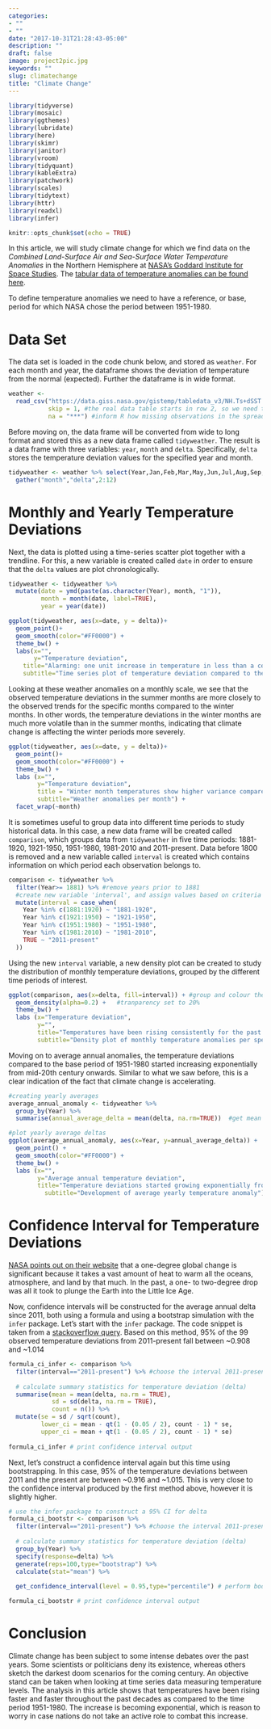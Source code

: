 ```yaml
---
categories:
- ""
- ""
date: "2017-10-31T21:28:43-05:00"
description: ""
draft: false
image: project2pic.jpg
keywords: ""
slug: climatechange
title: "Climate Change"
---
```


```r
library(tidyverse)
library(mosaic)
library(ggthemes)
library(lubridate)
library(here)
library(skimr)
library(janitor)
library(vroom)
library(tidyquant)
library(kableExtra)
library(patchwork)
library(scales)
library(tidytext)
library(httr)
library(readxl)
library(infer)

```

```r
knitr::opts_chunk$set(echo = TRUE)
```


In this article, we will study climate change for which we find data on the *Combined Land-Surface Air and Sea-Surface Water Temperature Anomalies* in the Northern Hemisphere at [NASA's Goddard Institute for Space Studies](https://data.giss.nasa.gov/gistemp). The [tabular data of temperature anomalies can be found here](https://data.giss.nasa.gov/gistemp/tabledata_v3/NH.Ts+dSST.txt).

To define temperature anomalies we need to have a reference, or base, period for which NASA chose the period between 1951-1980.

# Data Set
The data set is loaded in the code chunk below, and stored as `weather`. For each month and year, the dataframe shows the deviation of temperature from the normal (expected). Further the dataframe is in wide format.

```r

weather <- 
  read_csv("https://data.giss.nasa.gov/gistemp/tabledata_v3/NH.Ts+dSST.csv", 
           skip = 1, #the real data table starts in row 2, so we need to skip row 1
           na = "***") #inform R how missing observations in the spreadsheet are coded

```

Before moving on, the data frame will be converted from wide to long format and stored this as a new data frame called `tidyweather`. The result is a data frame with three variables: `year`, `month` and `delta`. Specifically, `delta` stores the temperature deviation values for the specified year and month.

```r
tidyweather <- weather %>% select(Year,Jan,Feb,Mar,May,Jun,Jul,Aug,Sep,Oct,Nov,Dec) %>% 
  gather("month","delta",2:12)
```

# Monthly and Yearly Temperature Deviations
Next, the data is plotted using a time-series scatter plot together with a trendline. For this, a new variable is created called `date` in order to ensure that the `delta` values are plot chronologically.


```r

tidyweather <- tidyweather %>%
  mutate(date = ymd(paste(as.character(Year), month, "1")),
         month = month(date, label=TRUE),
         year = year(date))

ggplot(tidyweather, aes(x=date, y = delta))+
  geom_point()+
  geom_smooth(color="#FF0000") +
  theme_bw() +
  labs(x="",
       y="Temperature deviation",
    title="Alarming: one unit increase in temperature in less than a century",
    subtitle="Time series plot of temperature deviation compared to the base period 1951-1980")

```

Looking at these weather anomalies on a monthly scale, we see that the observed temperature deviations in the summer months are more closely to the observed trends for the specific months compared to the winter months. In other words, the temperature deviations in the winter months are much more volatile than in the summer months, indicating that climate change is affecting the winter periods more severely.

```r

ggplot(tidyweather, aes(x=date, y = delta))+
  geom_point()+
  geom_smooth(color="#FF0000") +
  theme_bw() +
  labs (x="",
        y="Temperature deviation",
        title = "Winter month temperatures show higher variance compared to summer months",
        subtitle="Weather anomalies per month") + 
  facet_wrap(~month)
```


It is sometimes useful to group data into different time periods to study historical data. In this case, a new data frame will be created called `comparison`, which groups data from `tidyweather` in five time periods: 1881-1920, 1921-1950, 1951-1980, 1981-2010 and 2011-present. Data before 1800 is removed and a new variable called `interval` is created which contains information on which period each observation belongs to.


```r

comparison <- tidyweather %>% 
  filter(Year>= 1881) %>% #remove years prior to 1881
  #create new variable 'interval', and assign values based on criteria below
  mutate(interval = case_when(
    Year %in% c(1881:1920) ~ "1881-1920",
    Year %in% c(1921:1950) ~ "1921-1950",
    Year %in% c(1951:1980) ~ "1951-1980",
    Year %in% c(1981:2010) ~ "1981-2010",
    TRUE ~ "2011-present"
  ))

```

Using the new `interval` variable, a new density plot can be created to study the distribution of monthly temperature deviations, grouped by the different time periods of interest.

```r

ggplot(comparison, aes(x=delta, fill=interval)) + #group and colour the data by different time periods
  geom_density(alpha=0.2) +   #tranparency set to 20%
  theme_bw() +
  labs (x="Temperature deviation",
        y="",
        title="Temperatures have been rising consistently for the past century",
        subtitle="Density plot of monthly temperature anomalies per specified time intervals")

```

Moving on to average annual anomalies, the temperature deviations compared to the base period of 1951-1980 started increasing exponentially from mid-20th century onwards. Similar to what we saw before, this is a clear indication of the fact that climate change is accelerating.

```r

#creating yearly averages
average_annual_anomaly <- tidyweather %>% 
  group_by(Year) %>%
  summarise(annual_average_delta = mean(delta, na.rm=TRUE))  #get mean delta per year

#plot yearly average deltas
ggplot(average_annual_anomaly, aes(x=Year, y=annual_average_delta)) +
  geom_point() +
  geom_smooth(color="#FF0000") +
  theme_bw() +
  labs (x="",
        y="Average annual temperature deviation",
        title="Temperature deviations started growing exponentially from mid-20th century",
          subtitle="Development of average yearly temperature anomaly")                         


```


# Confidence Interval for Temperature Deviations

[NASA points out on their website](https://earthobservatory.nasa.gov/world-of-change/decadaltemp.php) that a one-degree global change is significant because it takes a vast amount of heat to warm all the oceans, atmosphere, and land by that much. In the past, a one- to two-degree drop was all it took to plunge the Earth into the Little Ice Age.

Now, confidence intervals will be constructed for the average annual delta since 2011, both using a formula and using a bootstrap simulation with the `infer` package. Let's start with the `infer` package. The code snippet is taken from a [stackoverflow query](https://stackoverflow.com/questions/35953394/calculating-length-of-95-ci-using-dplyr). Based on this method, 95% of the 99 observed temperature deviations from 2011-present fall between ~0.908 and ~1.014

```r

formula_ci_infer <- comparison %>% 
  filter(interval=="2011-present") %>% #choose the interval 2011-present
  
  # calculate summary statistics for temperature deviation (delta)
  summarise(mean = mean(delta, na.rm = TRUE),
            sd = sd(delta, na.rm = TRUE),
            count = n()) %>%
  mutate(se = sd / sqrt(count),
         lower_ci = mean - qt(1 - (0.05 / 2), count - 1) * se,
         upper_ci = mean + qt(1 - (0.05 / 2), count - 1) * se)
  
formula_ci_infer # print confidence interval output
```

Next, let's construct a confidence interval again but this time using bootstrapping. In this case, 95% of the temperature deviations between 2011 and the present are between ~0.916 and ~1.015. This is very close to the confidence interval produced by the first method above, however it is slightly higher.

```r

# use the infer package to construct a 95% CI for delta
formula_ci_bootstr <- comparison %>%
  filter(interval=="2011-present") %>% #choose the interval 2011-present
  
  # calculate summary statistics for temperature deviation (delta)
  group_by(Year) %>% 
  specify(response=delta) %>% 
  generate(reps=100,type="bootstrap") %>% 
  calculate(stat="mean") %>% 
  
  get_confidence_interval(level = 0.95,type="percentile") # perform bootstrap

formula_ci_bootstr # print confidence interval output

```

# Conclusion
Climate change has been subject to some intense debates over the past years. Some scientists or politicians deny its existence, whereas others sketch the darkest doom scenarios for the coming century. An objective stand can be taken when looking at time series data measuring temperature levels. The analysis in this article shows that temperatures have been rising faster and faster throughout the past decades as compared to the time period 1951-1980. The increase is becoming exponential, which is reason to worry in case nations do not take an active role to combat this increase.

